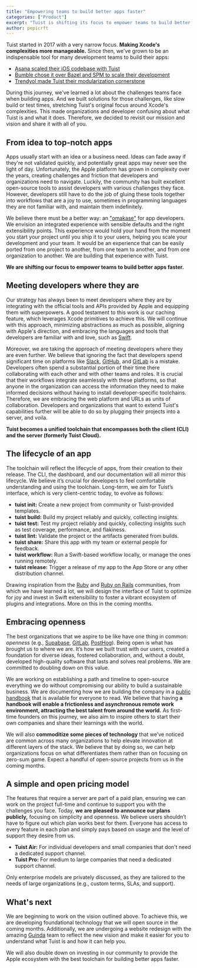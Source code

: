 ```yaml
---
title: "Empowering teams to build better apps faster"
categories: ["Product"]
excerpt: "Tuist is shifting its focus to empower teams to build better apps faster. Learn more about our new vision and what's coming next."
author: pepicrft
---
```


Tuist started in 2017 with a very narrow focus.
**Making Xcode's complexities more manageable.**
Since then,
we've grown to be an indispensable tool for many development teams to build their apps:

- [Asana scaled their iOS codebase with Tuist](https://asana.com/inside-asana/scaling-a-mature-ios-codebase-with-tuist)
- [Bumble chose it over Bazel and SPM to scale their development](https://medium.com/bumble-tech/scaling-ios-at-bumble-76754fa874f7)
- [Trendyol made Tuist their modularization cornerstone](https://medium.com/trendyol-tech/revamping-trendyols-ios-app-a-modularization-success-story-a6c1d2c4188b)

During this journey, we've learned a lot about the challenges teams face when building apps.
And we built solutions for those challenges,
like slow build or test times,
stretching Tuist's original focus around Xcode's complexities.
This made organizations and developer confusing about what Tuist is and what it does.
Therefore, we decided to revisit our mission and vision and share it with all of you.

## From idea to top-notch apps

Apps usually start with an idea or a business need. Ideas can fade away if they're not validated quickly, and potentially great apps may never see the light of day. Unfortunately, the Apple platform has grown in complexity over the years, creating challenges and friction that developers and organizations need to navigate. Luckily, the community has built excellent open-source tools to assist developers with various challenges they face. However, developers still have to do the job of gluing these tools together into workflows that are a joy to use, sometimes in programming languages they are not familiar with, and maintain them indefinitely.

We believe there must be a better way: an ["omakase"](https://en.wikipedia.org/wiki/Omakase) for app developers. We envision an integrated experience with sensible defaults and the right extensibility points. This experience would hold your hand from the moment you start your project until you ship it to your users, helping you scale your development and your team. It would be an experience that can be easily ported from one project to another, from one team to another, and from one organization to another. We are building that experience with Tuist.

**We are shifting our focus to empower teams to build better apps faster.**

## Meeting developers where they are

Our strategy has always been to meet developers where they are by integrating with the official tools and APIs provided by Apple and equipping them with superpowers. A good testament to this work is our caching feature, which leverages Xcode primitives to achieve this. We will continue with this approach, minimizing abstractions as much as possible, aligning with Apple's direction, and embracing the languages and tools that developers are familiar with and love, such as [Swift](https://www.swift.org/).

Moreover, we are taking the approach of meeting developers where they are even further. We believe that ignoring the fact that developers spend significant time on platforms like [Slack](https://slack.com), [GitHub](https://github.com), and [GitLab](https://gitlab.com) is a mistake. Developers often spend a substantial portion of their time there collaborating with each other and with other teams and roles. It is crucial that their workflows integrate seamlessly with these platforms, so that anyone in the organization can access the information they need to make informed decisions without having to install developer-specific toolchains. Therefore, we are embracing the web platform and URLs as units of collaboration. Developers and organizations that want to extend Tuist's capabilities further will be able to do so by plugging their projects into a server, and voila.

**Tuist becomes a unified toolchain that encompasses both the client (CLI) and the server (formerly Tuist Cloud).**

## The lifecycle of an app

The toolchain will reflect the lifecycle of apps, from their creation to their release. The CLI, the dashboard, and our documentation will all mirror this lifecycle. We believe it’s crucial for developers to feel comfortable understanding and using the toolchain. Long-term, we aim for Tuist’s interface, which is very client-centric today, to evolve as follows:

- **tuist init:** Create a new project from community or Tuist-provided templates.
- **tuist build:** Build my project reliably and quickly, collecting insights.
- **tuist test:** Test my project reliably and quickly, collecting insights such as test coverage, performance, and flakiness.
- **tuist lint:** Validate the project or the artifacts generated from builds.
- **tuist share:** Share this app with my team or external people for feedback.
- **tuist workflow:** Run a Swift-based workflow locally, or manage the ones running remotely.
- **tuist release:** Trigger a release of my app to the App Store or any other distribution channel.

Drawing inspiration from the [Ruby](https://www.ruby-lang.org/en/) and [Ruby on Rails](https://rubyonrails.org/) communities, from which we have learned a lot, we will design the interface of Tuist to optimize for joy and invest in Swift extensibility to foster a vibrant ecosystem of plugins and integrations. More on this in the coming months.

## Embracing openness

The best organizations that we aspire to be like have one thing in common: *openness* (e.g., [Supabase](https://supabase.com/), [GitLab](https://gitlab.com), [PostHog](https://posthog.com)). Being open is what has brought us to where we are. It’s how we built trust with our users, created a foundation for diverse ideas, fostered collaboration, and, without a doubt, developed high-quality software that lasts and solves real problems. We are committed to doubling down on this value.

We are working on establishing a path and timeline to open-source everything we do without compromising our ability to build a sustainable business. We are documenting how we are building the company in a [public handbook](https://handbook.tuist.io) that is available for everyone to read. We believe that having **a handbook will enable a frictionless and asynchronous remote work environment, attracting the best talent from around the world.** As first-time founders on this journey, we also aim to inspire others to start their own companies and share their learnings with the world.

We will also **commoditize some pieces of technology** that we’ve noticed are common across many organizations to help elevate innovation at different layers of the stack. We believe that by doing so, we can help organizations focus on what differentiates them rather than on focusing on zero-sum game. Expect a handful of open-source projects from us in the coming months.

## A simple and open pricing model

The features that require a server are part of a paid plan, ensuring we can work on the project full-time and continue to support you with the challenges you face. Today, **we are pleased to announce our plans publicly,** focusing on simplicity and openness. We believe users shouldn’t have to figure out which plan works best for them. Everyone has access to every feature in each plan and simply pays based on usage and the level of support they desire from us.

- **Tuist Air:** For individual developers and small companies that don't need a dedicated support channel.
- **Tuist Pro:** For medium to large companies that need a dedicated support channel.

Only enterprise models are privately discussed, as they are tailored to the needs of large organizations (e.g., custom terms, SLAs, and support).

## What's next

We are beginning to work on the vision outlined above. To achieve this, we are developing foundational technology that we will open source in the coming months. Additionally, we are undergoing a website redesign with the amazing [Guinda](https://www.guindastudio.com/) team to reflect the new vision and make it easier for you to understand what Tuist is and how it can help you.

We will also double down on investing in our community to provide the Apple ecosystem with the best toolchain for building better apps faster.